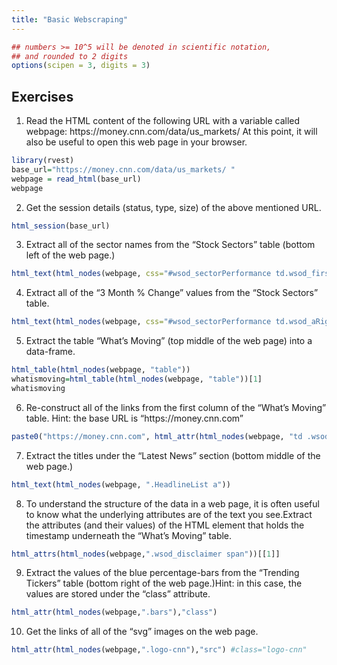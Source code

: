 ---
title: "Basic Webscraping"
---

<style type="text/css">
.table {

    width: 80%;
    margin-left:10%; 
    margin-right:10%;
}
</style>
```{r,setup, echo=FALSE, cache=TRUE}
## numbers >= 10^5 will be denoted in scientific notation,
## and rounded to 2 digits
options(scipen = 3, digits = 3)
```



## Exercises

1. Read the HTML content of the following URL with a variable called webpage: https://money.cnn.com/data/us_markets/ At this point, it will also be useful to open this web page in your browser.
```{r}
library(rvest)
base_url="https://money.cnn.com/data/us_markets/ "
webpage = read_html(base_url)
webpage
```

2. Get the session details (status, type, size) of the above mentioned URL.
```{r}
html_session(base_url)
```

3. Extract all of the sector names from the “Stock Sectors” table (bottom left of the web page.)
```{r}
html_text(html_nodes(webpage, css="#wsod_sectorPerformance td.wsod_firstCol"))
```

4. Extract all of the “3 Month % Change” values from the “Stock Sectors” table.
```{r}
html_text(html_nodes(webpage, css="#wsod_sectorPerformance td.wsod_aRight"))

```

5. Extract the table “What’s Moving” (top middle of the web page) into a data-frame.
```{r}
html_table(html_nodes(webpage, "table"))
whatismoving=html_table(html_nodes(webpage, "table"))[1]
whatismoving
```

6. Re-construct all of the links from the first column of the “What’s Moving” table.
Hint: the base URL is “https://money.cnn.com”
```{r}
paste0("https://money.cnn.com", html_attr(html_nodes(webpage, "td .wsod_symbol"), "href"))
```

7. Extract the titles under the “Latest News” section (bottom middle of the web page.)
```{r}
html_text(html_nodes(webpage, ".HeadlineList a"))

```

8. To understand the structure of the data in a web page, it is often useful to know what the underlying attributes are of the text you see.Extract the attributes (and their values) of the HTML element that holds the timestamp underneath the “What’s Moving” table.
```{r}
html_attrs(html_nodes(webpage,".wsod_disclaimer span"))[[1]]

```


9. Extract the values of the blue percentage-bars from the “Trending Tickers” table (bottom right of the web page.)Hint: in this case, the values are stored under the “class” attribute.
```{r}
html_attr(html_nodes(webpage,".bars"),"class") 

```


10. Get the links of all of the “svg” images on the web page.
```{r}
html_attr(html_nodes(webpage,".logo-cnn"),"src") #class="logo-cnn"
```


